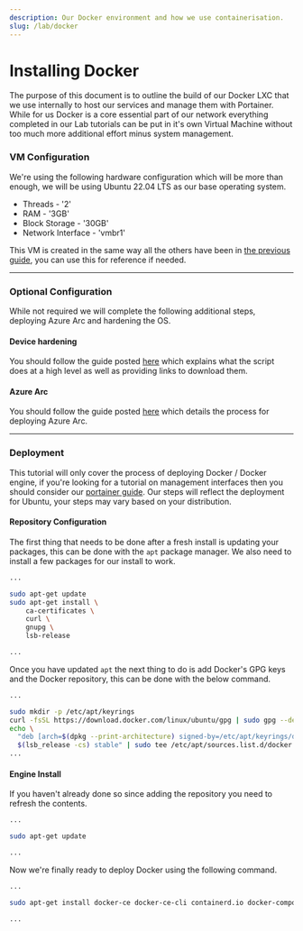 ```yaml
---
description: Our Docker environment and how we use containerisation.
slug: /lab/docker
---
```


# Installing Docker 

The purpose of this document is to outline the build of our Docker LXC that we use internally to host our services and manage them with Portainer. While for us Docker is a core essential part of our network everything completed in our Lab tutorials can be put in it's own Virtual Machine without too much more additional effort minus system management.

### VM Configuration

We're using the following hardware configuration which will be more than enough, we will be using Ubuntu 22.04 LTS as our base operating system.

- Threads - '2'
- RAM - '3GB'
- Block Storage - '30GB'
- Network Interface - 'vmbr1'

This VM is created in the same way all the others have been in [the previous guide](/guides/lab/vms#creating-the-vm-1), you can use this for reference if needed. 

---

### Optional Configuration 

While not required we will complete the following additional steps, deploying Azure Arc and hardening the OS.

#### Device hardening

You should follow the guide posted [here](/guides/lab/hardening#ubuntu-script) which explains what the script does at a high level as well as providing links to download them.

#### Azure Arc 

You should follow the guide posted [here](/guides/lab/arc) which details the process for deploying Azure Arc.

---

### Deployment 

This tutorial will only cover the process of deploying Docker / Docker engine, if you're looking for a tutorial on management interfaces then you should consider our [portainer guide](/guides/lab/portainer). Our steps will reflect the deployment for Ubuntu, your steps may vary based on your distribution.

#### Repository Configuration

The first thing that needs to be done after a fresh install is updating your packages, this can be done with the `apt` package manager. We also need to install a few packages for our install to work. 

```bash
...

sudo apt-get update 
sudo apt-get install \
    ca-certificates \
    curl \
    gnupg \
    lsb-release

...
```

Once you have updated `apt` the next thing to do is add Docker's GPG keys and the Docker repository, this can be done with the below command.

```bash
...

sudo mkdir -p /etc/apt/keyrings
curl -fsSL https://download.docker.com/linux/ubuntu/gpg | sudo gpg --dearmor -o /etc/apt/keyrings/docker.gpg
echo \
  "deb [arch=$(dpkg --print-architecture) signed-by=/etc/apt/keyrings/docker.gpg] https://download.docker.com/linux/ubuntu \
  $(lsb_release -cs) stable" | sudo tee /etc/apt/sources.list.d/docker.list > /dev/null
...
```

#### Engine Install

If you haven't already done so since adding the repository you need to refresh the contents.

```bash
...

sudo apt-get update

...
```

Now we're finally ready to deploy Docker using the following command.

```bash
...

sudo apt-get install docker-ce docker-ce-cli containerd.io docker-compose-plugin

...
```